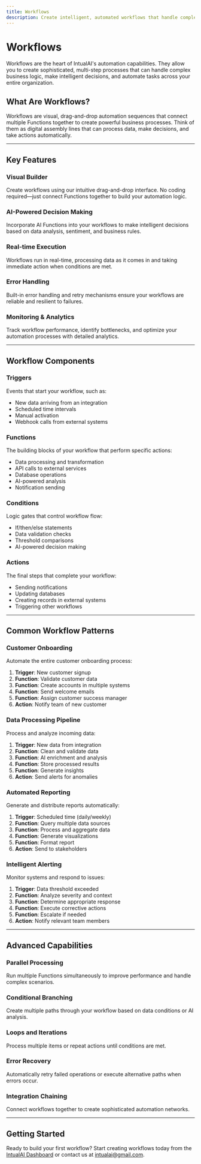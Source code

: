 ```yaml
---
title: Workflows
description: Create intelligent, automated workflows that handle complex business processes with AI-powered decision making.
---
```


# Workflows

Workflows are the heart of IntualAI's automation capabilities. They allow you to create sophisticated, multi-step processes that can handle complex business logic, make intelligent decisions, and automate tasks across your entire organization.

## What Are Workflows?

Workflows are visual, drag-and-drop automation sequences that connect multiple Functions together to create powerful business processes. Think of them as digital assembly lines that can process data, make decisions, and take actions automatically.

---

## Key Features

### Visual Builder
Create workflows using our intuitive drag-and-drop interface. No coding required—just connect Functions together to build your automation logic.

### AI-Powered Decision Making
Incorporate AI Functions into your workflows to make intelligent decisions based on data analysis, sentiment, and business rules.

### Real-time Execution
Workflows run in real-time, processing data as it comes in and taking immediate action when conditions are met.

### Error Handling
Built-in error handling and retry mechanisms ensure your workflows are reliable and resilient to failures.

### Monitoring & Analytics
Track workflow performance, identify bottlenecks, and optimize your automation processes with detailed analytics.

---

## Workflow Components

### Triggers
Events that start your workflow, such as:
- New data arriving from an integration
- Scheduled time intervals
- Manual activation
- Webhook calls from external systems

### Functions
The building blocks of your workflow that perform specific actions:
- Data processing and transformation
- API calls to external services
- Database operations
- AI-powered analysis
- Notification sending

### Conditions
Logic gates that control workflow flow:
- If/then/else statements
- Data validation checks
- Threshold comparisons
- AI-powered decision making

### Actions
The final steps that complete your workflow:
- Sending notifications
- Updating databases
- Creating records in external systems
- Triggering other workflows

---

## Common Workflow Patterns

### Customer Onboarding
Automate the entire customer onboarding process:
1. **Trigger**: New customer signup
2. **Function**: Validate customer data
3. **Function**: Create accounts in multiple systems
4. **Function**: Send welcome emails
5. **Function**: Assign customer success manager
6. **Action**: Notify team of new customer

### Data Processing Pipeline
Process and analyze incoming data:
1. **Trigger**: New data from integration
2. **Function**: Clean and validate data
3. **Function**: AI enrichment and analysis
4. **Function**: Store processed results
5. **Function**: Generate insights
6. **Action**: Send alerts for anomalies

### Automated Reporting
Generate and distribute reports automatically:
1. **Trigger**: Scheduled time (daily/weekly)
2. **Function**: Query multiple data sources
3. **Function**: Process and aggregate data
4. **Function**: Generate visualizations
5. **Function**: Format report
6. **Action**: Send to stakeholders

### Intelligent Alerting
Monitor systems and respond to issues:
1. **Trigger**: Data threshold exceeded
2. **Function**: Analyze severity and context
3. **Function**: Determine appropriate response
4. **Function**: Execute corrective actions
5. **Function**: Escalate if needed
6. **Action**: Notify relevant team members

---

## Advanced Capabilities

### Parallel Processing
Run multiple Functions simultaneously to improve performance and handle complex scenarios.

### Conditional Branching
Create multiple paths through your workflow based on data conditions or AI analysis.

### Loops and Iterations
Process multiple items or repeat actions until conditions are met.

### Error Recovery
Automatically retry failed operations or execute alternative paths when errors occur.

### Integration Chaining
Connect workflows together to create sophisticated automation networks.

---

## Getting Started

Ready to build your first workflow? Start creating workflows today from the [IntualAI Dashboard](https://console.intual.ai) or contact us at [intualai@gmail.com](mailto:intualai@gmail.com).
